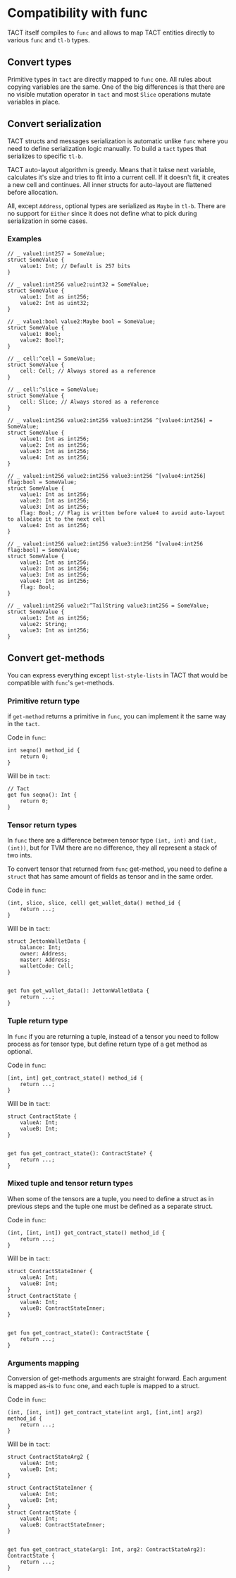 # Compatibility with func

TACT itself compiles to `func` and allows to map TACT entities directly to various `func` and `tl-b` types.

## Convert types

Primitive types in `tact` are directly mapped to `func` one. All rules about copying variables are the same. One of the big differences is that there are no visible mutation operator in `tact` and most `Slice` operations mutate variables in place.

## Convert serialization

TACT structs and messages serialization is automatic unlike `func` where you need to define serialization logic manually. To build a `tact` types that serializes to specific `tl-b`.

TACT auto-layout algorithm is greedy. Means that it takse next variable, calculates it's size and tries to fit into a current cell. If it doesn't fit, it creates a new cell and continues. All inner structs for auto-layout are flattened before allocation. 

All, except `Address`, optional types are serialized as `Maybe` in `tl-b`. There are no support for `Either` since it does not define what to pick during serialization in some cases.

### Examples

```tact
// _ value1:int257 = SomeValue;
struct SomeValue {
    value1: Int; // Default is 257 bits
}
```

```tact
// _ value1:int256 value2:uint32 = SomeValue;
struct SomeValue {
    value1: Int as int256;
    value2: Int as uint32;
}
```

```tact
// _ value1:bool value2:Maybe bool = SomeValue;
struct SomeValue {
    value1: Bool;
    value2: Bool?;
}
```

```tact
// _ cell:^cell = SomeValue;
struct SomeValue {
    cell: Cell; // Always stored as a reference
}
```

```tact
// _ cell:^slice = SomeValue;
struct SomeValue {
    cell: Slice; // Always stored as a reference
}
```

```tact
// _ value1:int256 value2:int256 value3:int256 ^[value4:int256] = SomeValue;
struct SomeValue {
    value1: Int as int256;
    value2: Int as int256;
    value3: Int as int256;
    value4: Int as int256;
}
```

```tact
// _ value1:int256 value2:int256 value3:int256 ^[value4:int256] flag:bool = SomeValue;
struct SomeValue {
    value1: Int as int256;
    value2: Int as int256;
    value3: Int as int256;
    flag: Bool; // Flag is written before value4 to avoid auto-layout to allocate it to the next cell
    value4: Int as int256;
}
```

```tact
// _ value1:int256 value2:int256 value3:int256 ^[value4:int256 flag:bool] = SomeValue;
struct SomeValue {
    value1: Int as int256;
    value2: Int as int256;
    value3: Int as int256;
    value4: Int as int256;
    flag: Bool;
}
```

```tact
// _ value1:int256 value2:^TailString value3:int256 = SomeValue;
struct SomeValue {
    value1: Int as int256;
    value2: String;
    value3: Int as int256;
}
```

## Convert get-methods

You can express everything except `list-style-lists` in TACT that would be compatible with `func`'s `get`-methods.

### Primitive return type
if `get-method` returns a primitive in `func`, you can implement it the same way in the `tact`.

Code in `func`:
```func
int seqno() method_id {
    return 0;
}
```

Will be in `tact`:
```tact
// Tact
get fun seqno(): Int {
    return 0;
}
```


### Tensor return types

In `func` there are a difference between tensor type `(int, int)` and `(int, (int))`, but for TVM there are no difference, they all represent a stack of two ints.

To convert tensor that returned from `func` get-method, you need to define a `struct` that has same amount of fields as tensor and in the same order.

Code in `func`:
```func
(int, slice, slice, cell) get_wallet_data() method_id {
    return ...;
}
```

Will be in `tact`:

```tact
struct JettonWalletData {
    balance: Int;
    owner: Address;
    master: Address;
    walletCode: Cell;
}


get fun get_wallet_data(): JettonWalletData {
    return ...;
}
```

### Tuple return type

In `func` if you are returning a tuple, instead of a tensor you need to follow process as for tensor type, but define return type of a get method as optional.

Code in `func`:
```func
[int, int] get_contract_state() method_id {
    return ...;
}
```

Will be in `tact`:

```tact
struct ContractState {
    valueA: Int;
    valueB: Int;
}


get fun get_contract_state(): ContractState? {
    return ...;
}
```

### Mixed tuple and tensor return types

When some of the tensors are a tuple, you need to define a struct as in previous steps and the tuple one must be defined as a separate struct.

Code in `func`:
```func
(int, [int, int]) get_contract_state() method_id {
    return ...;
}
```

Will be in `tact`:

```tact
struct ContractStateInner {
    valueA: Int;
    valueB: Int;
}
struct ContractState {
    valueA: Int;
    valueB: ContractStateInner;
}


get fun get_contract_state(): ContractState {
    return ...;
}
```

### Arguments mapping

Conversion of get-methods arguments are straight forward. Each argument is mapped as-is to `func` one, and each tuple is mapped to a struct.

Code in `func`:
```func
(int, [int, int]) get_contract_state(int arg1, [int,int] arg2) method_id {
    return ...;
}
```

Will be in `tact`:

```tact
struct ContractStateArg2 { 
    valueA: Int;
    valueB: Int;
}

struct ContractStateInner {
    valueA: Int;
    valueB: Int;
}
struct ContractState {
    valueA: Int;
    valueB: ContractStateInner;
}


get fun get_contract_state(arg1: Int, arg2: ContractStateArg2): ContractState {
    return ...;
}
```